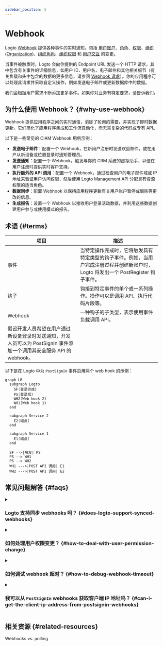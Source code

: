 ```yaml
---
sidebar_position: 5
---
```


# Webhook

Logto [Webhook](https://auth.wiki/webhook) 提供各种事件的实时通知，包括 [用户账户](/user-management/user-data)、[角色](/authorization/role-based-access-control#roles)、[权限](/authorization/role-based-access-control#permissionsscopes)、[组织 (Organization)](/organizations/organization-data)、[组织角色](/authorization/organization-template#organization-role)、[组织权限](/authorization/organization-template#organization-permission) 和 [用户交互](/end-user-flows) 的变更。

当事件被触发时，Logto 会向你提供的 Endpoint URL 发送一个 HTTP 请求，其中包含有关事件的详细信息，如用户 ID、用户名、电子邮件和其他相关细节（有关负载和头中包含的数据的更多信息，请参阅 [Webhook 请求](/developers/webhooks/webhooks-request)）。你的应用程序可以处理此请求并采取自定义操作，例如发送电子邮件或更新数据库中的数据。

我们会根据用户需求不断添加更多事件。如果你对业务有特定要求，请告诉我们。

## 为什么使用 Webhook？ \{#why-use-webhook}

Webhook 提供应用程序之间的实时通信，消除了轮询的需要，并实现了即时数据更新。它们简化了应用程序集成和工作流自动化，而无需复杂的代码或专有 API。

以下是一些常见的 CIAM Webhook 用例示例：

- **发送电子邮件**：配置一个 Webhook，在新用户注册时发送欢迎邮件，或在用户从新设备或位置登录时通知管理员。
- **发送通知**：配置一个 Webhook，触发与你的 CRM 系统的虚拟助手，以便在用户注册时提供实时客户支持。
- **执行额外的 API 调用**：配置一个 Webhook，通过检查用户的电子邮件域或 IP 地址来验证用户访问权限，然后使用 Logto Management API 分配具有资源权限的适当角色。
- **数据同步**：配置 Webhook 以保持应用程序更新有关用户账户暂停或删除等更改的信息。
- **生成报告**：设置一个 Webhook 以接收用户登录活动数据，并利用这些数据创建用户参与或使用模式的报告。

## 术语 \{#terms}

| 项目                                                                                                                  | 描述                                                                                                                               |
| --------------------------------------------------------------------------------------------------------------------- | ---------------------------------------------------------------------------------------------------------------------------------- |
| 事件                                                                                                                  | 当特定操作完成时，它将触发具有特定类型的钩子事件。例如，当用户完成注册过程并创建新账户时，Logto 将发出一个 PostRegister 钩子事件。 |
| 钩子                                                                                                                  | 钩接到特定事件的单个或一系列操作。操作可以是调用 API、执行代码片段等。                                                             |
| Webhook                                                                                                               | 一种钩子的子类型，表示使用事件负载调用 API。                                                                                       |
| 假设开发人员希望在用户通过新设备登录时发送通知，开发人员可以为 PostSignIn 事件添加一个调用其安全服务 API 的 webhook。 |

以下是在 Logto 中为 `PostSignIn` 事件启用两个 web hook 的示例：

```mermaid
graph LR
  subgraph Logto
    SF(登录完成)
    PS(登录后)
    WH2(Web hook 2)
    WH1(Web hook 1)
  end

  subgraph Service 2
    E2(端点)
  end

  subgraph Service 1
    E1(端点)
  end

  SF -->|触发| PS
  PS --> WH1
  PS --> WH2
  WH1 --->|POST API 调用| E1
  WH2 --->|POST API 调用| E2

```

## 常见问题解答 \{#faqs}

<details>
<summary>

### Logto 支持同步 webhooks 吗？ \{#does-logto-support-synced-webhooks}

</summary>

虽然同步 webhooks 会使用户登录流程更顺畅，但我们目前还不支持（未来会支持）。因此，依赖同步 webhooks 的场景目前都需要不同的解决方案。如果你有任何问题，请随时联系我们。

</details>

<details>
<summary>

### 如何处理用户权限变更？ \{#how-to-deal-with-user-permission-change}

</summary>

请参阅 [管理用户权限变更](/authorization/role-based-access-control/protect-api-resources-with-rbac/#optional-handle-user-permission-change) 指南。

</details>

<details>
<summary>

### 如何调试 webhook 超时？ \{#how-to-debug-webhook-timeout}

</summary>

对于接收 Webhooks 的端点，它应尽快返回 2xx 响应，以告知 Logto Webhook 已成功接收。由于不同用户对 Webhooks 的处理逻辑差异很大，过于复杂的任务可能需要几秒钟，导致 Logto Webhook 超时。最佳实践是维护你自己的事件队列；在接收到 Logto Webhook 后，将事件插入队列并返回 2xx 响应给 Logto。然后让你自己的工作程序逐步处理队列中的任务。如果工作程序遇到错误，请在你自己的服务器上处理。

</details>

<details>
<summary>

### 我可以从 `PostSignIn` webhooks 获取客户端 IP 地址吗？ \{#can-i-get-the-client-ip-address-from-postsignin-webhooks}

</summary>

可以，你可以在 Webhook 负载中获取 IP 地址、用户代理等信息。如果你需要当前不支持的信息，可以在 GitHub 问题中创建功能请求，或联系我们。

</details>

## 相关资源 \{#related-resources}

<Url href="https://blog.logto.io/webhooks-vs-polling">Webhooks vs. polling</Url>
